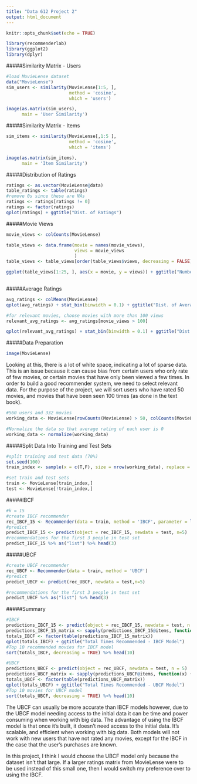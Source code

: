 ```yaml
---
title: "Data 612 Project 2"
output: html_document
---
```


```r
knitr::opts_chunk$set(echo = TRUE)
```





```r
library(recommenderlab)
library(ggplot2)
library(dplyr)
```





#####Similarity Matrix - Users
```r
#load MovieLense dataset
data("MovieLense")
sim_users <- similarity(MovieLense[1:5, ], 
                        method = 'cosine', 
                        which = 'users')

image(as.matrix(sim_users), 
      main = 'User Similarity')
```





#####Similarity Matrix - Items
```r
sim_items <- similarity(MovieLense[,1:5 ], 
                        method = 'cosine', 
                        which = 'items')

image(as.matrix(sim_items), 
      main = 'Item Similarity')
```





#####Distribution of Ratings
```r
ratings <- as.vector(MovieLense@data)
table_ratings <- table(ratings)
#remove 0s since these are NAs
ratings <- ratings[ratings != 0]
ratings <- factor(ratings)
qplot(ratings) + ggtitle("Dist. of Ratings")
```





#####Movie Views
```r
movie_views <- colCounts(MovieLense)

table_views <- data.frame(movie = names(movie_views),
                          views = movie_views
                          )
table_views <- table_views[order(table_views$views, decreasing = FALSE), ]

ggplot(table_views[1:25, ], aes(x = movie, y = views)) + ggtitle("Number of Views for the 25 Least Popular Movies") + geom_bar(stat = 'identity') + theme(axis.text.x = element_text(angle = 45, hjust = 1)) 
  
```





#####Average Ratings
```r
avg_ratings <- colMeans(MovieLense)
qplot(avg_ratings) + stat_bin(binwidth = 0.1) + ggtitle("Dist. of Average Movie Rating")

#for relevant movies, choose movies with more than 100 views
relevant_avg_ratings <- avg_ratings[movie_views > 100]

qplot(relevant_avg_ratings) + stat_bin(binwidth = 0.1) + ggtitle("Dist. of Relevant Average Movie Rating")
```





#####Data Preparation
```r
image(MovieLense)
```





Looking at this, there is a lot of white space, indicating a lot of sparse data. This is an issue because it can cause bias from certain users who only rate of few movies, or certain movies that have only been viewed a few times. In order to build a good recommender system, we need to select relevant data. For the purpose of the project, we will sort users who have rated 50 movies, and movies that have been seen 100 times (as done in the text book).

```r
#560 users and 332 movies
working_data <- MovieLense[rowCounts(MovieLense) > 50, colCounts(MovieLense) > 100]

#Normalize the data so that average rating of each user is 0
working_data <- normalize(working_data)
```





#####Split Data Into Training and Test Sets
```r
#split training and test data (70%)
set.seed(100)
train_index <- sample(x = c(T,F), size = nrow(working_data), replace = T, prob = c(0.7,0.3))

#set train and test sets  
train <- MovieLense[train_index,]
test <- MovieLense[!train_index,]
```





#####IBCF
```r
#k = 15
#create IBCF recommender
rec_IBCF_15 <- Recommender(data = train, method = 'IBCF', parameter = list(k = 15))
#predict
predict_IBCF_15 <- predict(object = rec_IBCF_15, newdata = test, n=5)
#recommendations for the first 3 people in test set
predict_IBCF_15 %>% as("list") %>% head(3)
```





#####UBCF 
```r
#create UBCF recommender
rec_UBCF <- Recommender(data = train, method = 'UBCF')
#predict
predict_UBCF <- predict(rec_UBCF, newdata = test,n=5) 

#recommendations for the first 3 people in test set
predict_UBCF %>% as("list") %>% head(3)
```











#####Summary
```r
#IBCF
predictions_IBCF_15 <- predict(object = rec_IBCF_15, newdata = test, n = 5)
predictions_IBCF_15_matrix <- sapply(predictions_IBCF_15@items, function(x) {colnames(working_data)[x]})
totals_IBCF <- factor(table(predictions_IBCF_15_matrix))
qplot(totals_IBCF) + ggtitle("Total Times Recommended - IBCF Model")
#Top 10 recommended movies for IBCF model
sort(totals_IBCF, decreasing = TRUE) %>% head(10)

#UBCF
predictions_UBCF <- predict(object = rec_UBCF, newdata = test, n = 5)
predictions_UBCF_matrix <- sapply(predictions_UBCF@items, function(x) {colnames(working_data)[x]})
totals_UBCF <- factor(table(predictions_UBCF_matrix))
qplot(totals_UBCF) + ggtitle("Total Times Recommended - UBCF Model")
#Top 10 movies for UBCF model
sort(totals_UBCF, decreasing = TRUE) %>% head(10)
```





The UBCF can usually be more accurate than IBCF models however, due to the UBCF model needing access to the initial data it can be time and power consuming when working with big data. The advantage of using the IBCF model is that once it's built, it doesn't need access to the initial data. It's scalable, and efficient when working with big data. Both models will not work with new users that have not rated any movies, except for the IBCF in the case that the user's purchases are known. 

In this project, I think I would choose the UBCF model only because the dataset isn't that large. If a larger ratings matrix from MovieLense were to be used instead of this small one, then I would switch my preference over to using the IBCF.













